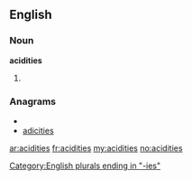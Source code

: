 ==English==

===Noun===
'''acidities'''

# {{plural of|[[acidity]]}}

===Anagrams===
* {{alphagram|acdeiiist}}
* [[adicities#English|adicities]]


[[Category:English plurals ending in "-ies"]]

[[ar:acidities]]
[[fr:acidities]]
[[my:acidities]]
[[no:acidities]]